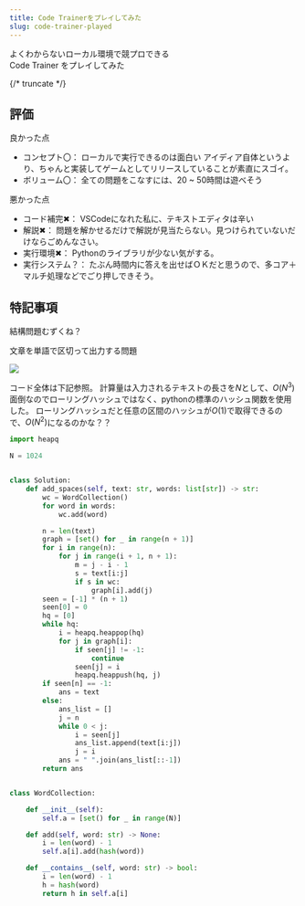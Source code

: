 ```yaml
---
title: Code Trainerをプレイしてみた
slug: code-trainer-played
---
```


よくわからないローカル環境で競プロできる  
Code Trainer をプレイしてみた

{/* truncate */}




## 評価


<div class="gird grid-cols-12">

<div class="col-span-6">

良かった点

- コンセプト〇：
    ローカルで実行できるのは面白い
    アイディア自体というより、ちゃんと実装してゲームとしてリリースしていることが素直にスゴイ。
- ボリューム〇：
    全ての問題をこなすには、20 ~ 50時間は遊べそう

</div>

<div class="col-span-6">

悪かった点

- コード補完✖：
    VSCodeになれた私に、テキストエディタは辛い
- 解説✖：
    問題を解かせるだけで解説が見当たらない。見つけられていないだけならごめんなさい。
- 実行環境✖：
    Pythonのライブラリが少ない気がする。
- 実行システム？：
    たぶん時間内に答えを出せばＯＫだと思うので、多コア＋マルチ処理などでごり押しできそう。

</div>

</div>



## 特記事項

結構問題むずくね？

文章を単語で区切って出力する問題

<img
    src={DocusaurusImageUrl}
/>

コード全体は下記参照。
計算量は入力されるテキストの長さを$N$として、$O(N^3)$
面倒なのでローリングハッシュではなく、pythonの標準のハッシュ関数を使用した。
ローリングハッシュだと任意の区間のハッシュが$O(1)$で取得できるので、$O(N^2)$になるのかな？？

```python
import heapq

N = 1024


class Solution:
    def add_spaces(self, text: str, words: list[str]) -> str:
        wc = WordCollection()
        for word in words:
            wc.add(word)

        n = len(text)
        graph = [set() for _ in range(n + 1)]
        for i in range(n):
            for j in range(i + 1, n + 1):
                m = j - i - 1
                s = text[i:j]
                if s in wc:
                    graph[i].add(j)
        seen = [-1] * (n + 1)
        seen[0] = 0
        hq = [0]
        while hq:
            i = heapq.heappop(hq)
            for j in graph[i]:
                if seen[j] != -1:
                    continue
                seen[j] = i
                heapq.heappush(hq, j)
        if seen[n] == -1:
            ans = text
        else:
            ans_list = []
            j = n
            while 0 < j:
                i = seen[j]
                ans_list.append(text[i:j])
                j = i
            ans = " ".join(ans_list[::-1])
        return ans


class WordCollection:

    def __init__(self):
        self.a = [set() for _ in range(N)]

    def add(self, word: str) -> None:
        i = len(word) - 1
        self.a[i].add(hash(word))

    def __contains__(self, word: str) -> bool:
        i = len(word) - 1
        h = hash(word)
        return h in self.a[i]

```